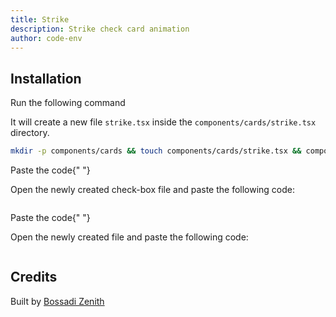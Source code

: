 ```yaml
---
title: Strike
description: Strike check card animation
author: code-env
---
```


<ComponentPreview name="strike-cards" />

## Installation

<Steps>

<Step>Run the following command</Step>

It will create a new file `strike.tsx` inside the `components/cards/strike.tsx` directory.

```bash
mkdir -p components/cards && touch components/cards/strike.tsx && components/cards/check-box.tsx
```

<Step>Paste the code</Step>{" "}

Open the newly created check-box file and paste the following code:

```jsx file=<rootDir>/components/hand-crafted/check-box.tsx

```

<Step>Paste the code</Step>{" "}

Open the newly created file and paste the following code:

```jsx file=<rootDir>/fg/cards/strike.tsx

```

</Steps>

## Credits

Built by [Bossadi Zenith](https://github.com/code-env)
